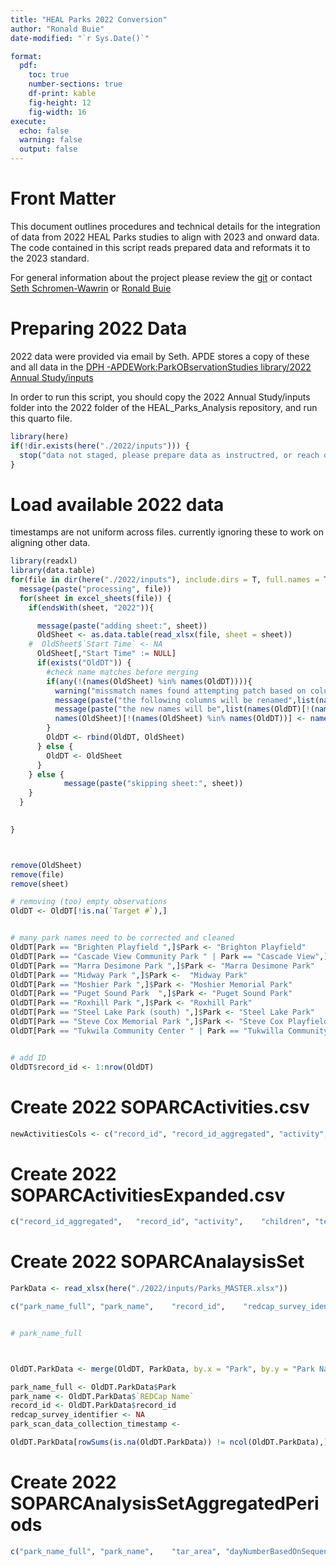 ```yaml
---
title: "HEAL Parks 2022 Conversion"
author: "Ronald Buie"
date-modified: "`r Sys.Date()`"

format: 
  pdf:
    toc: true
    number-sections: true
    df-print: kable
    fig-height: 12
    fig-width: 16
execute: 
  echo: false
  warning: false
  output: false
---
```


# Front Matter

This document outlines procedures and technical details for the integration of data from 2022 HEAL Parks studies to align with 2023 and onward data. The code contained in this script reads prepared data and reformats it to the 2023 standard.

For general information about the project please review the [git](https://github.com/PHSKC-APDE/HEAL_Parks_Analysis) or contact [Seth Schromen-Wawrin](seth.schromen-wawrin@kingcounty.gov) or [Ronald Buie](rbuie@kingcounty.gov)

# Preparing 2022 Data

2022 data were provided via email by Seth. APDE stores a copy of these and all data in the [DPH -APDEWork:ParkOBservationStudies library/2022 Annual Study/inputs](https://kc1.sharepoint.com/teams/DPH-APDEWork/ParkObservationStudies/Forms/AllItems.aspx)

In order to run this script, you should copy the 2022 Annual Study/inputs folder into the 2022 folder of the HEAL_Parks_Analysis repository, and run this quarto file.

```r
library(here)
if(!dir.exists(here("./2022/inputs"))) {
  stop("data not staged, please prepare data as instructred, or reach out to Ronald Buie for help.")
}
```

# Load available 2022 data

timestamps are not uniform across files. currently ignoring these to work on aligning other data.

```r
library(readxl)
library(data.table)
for(file in dir(here("./2022/inputs"), include.dirs = T, full.names = T)) {
  message(paste("processing", file))
  for(sheet in excel_sheets(file)) {
    if(endsWith(sheet, "2022")){

      message(paste("adding sheet:", sheet))
      OldSheet <- as.data.table(read_xlsx(file, sheet = sheet))
    #  OldSheet$`Start Time` <- NA
      OldSheet[,"Start Time" := NULL]
      if(exists("OldDT")) {
        #check name matches before merging
        if(any(!(names(OldSheet) %in% names(OldDT)))){
          warning("missmatch names found attempting patch based on column order: \n")
          message(paste("the following columns will be renamed",list(names(OldSheet)[!(names(OldSheet) %in% names(OldDT))]),"\n"))
          message(paste("the new names will be",list(names(OldDT)[!(names(OldSheet) %in% names(OldDT))]), "\n"))
          names(OldSheet)[!(names(OldSheet) %in% names(OldDT))] <- names(OldDT)[!(names(OldSheet) %in% names(OldDT))]
        }
        OldDT <- rbind(OldDT, OldSheet)
      } else {
        OldDT <- OldSheet
      }
    } else {
            message(paste("skipping sheet:", sheet))
    }
  }
  

}



remove(OldSheet)
remove(file)
remove(sheet)
```

```r
# removing (too) empty observations
OldDT <- OldDT[!is.na(`Target #`),]


# many park names need to be corrected and cleaned
OldDT[Park == "Brighten Playfield ​",]$Park <- "Brighton Playfield"
OldDT[Park == "Cascade View Community Park ​" | Park == "Cascade View",]$Park <- "Cascade View Community Park"
OldDT[Park == "Marra Desimone Park ​",]$Park <- "Marra Desimone Park"
OldDT[Park == "Midway Park ​",]$Park <-  "Midway Park"
OldDT[Park == "Moshier Park ​",]$Park <- "Moshier Memorial Park"
OldDT[Park == "Puget Sound Park  ​",]$Park <- "Puget Sound Park"
OldDT[Park == "Roxhill Park ​",]$Park <- "Roxhill Park"
OldDT[Park == "Steel Lake Park (south) ​",]$Park <- "Steel Lake Park"
OldDT[Park == "Steve Cox Memorial Park ​",]$Park <- "Steve Cox Playfield"
OldDT[Park == "Tukwila Community Center ​" | Park == "Tukwilla Community C",]$Park <- "Tukwila Community Center"


# add ID
OldDT$record_id <- 1:nrow(OldDT)

```

# Create 2022 SOPARCActivities.csv

```r

newActivitiesCols <- c("record_id",	"record_id_aggregated",	"activity",	"children",	"teen",	"adult",	"senior")

```

# Create 2022 SOPARCActivitiesExpanded.csv

```r
c("record_id_aggregated",	"record_id", "activity",	"children",	"teen",	"adult",	"senior",	"park_name_full",	"period",	"target_area",	"datePOSIX")
```

# Create 2022 SOPARCAnalaysisSet

```r
ParkData <- read_xlsx(here("./2022/inputs/Parks_MASTER.xlsx"))

c("park_name_full",	"park_name",	"record_id",	"redcap_survey_identifier",	"park_scan_data_collection_timestamp",	"obs_initial",	"start_time",	"tar_area",	"sub_area",	"accessible",	"usable",	"lit",	"occupied",	"supervised",	"organized",	"equipped",	"num_child_prim",	"num_child_snd",	"num_child_spec",	"num_teen_prim",	"num_teen_snd",	"num_teen_spec",	"num_adult_prim",	"num_adult_snd",	"num_adult_spec",	"num_senior_prim",	"num_senior_snd",	"num_senior_spec",	"prim_act_name",	"prim_act_other",	"yesno_snd",	"snd_act_name",	"other_act_snd",	"yesno_spec",	"spec_act_name",	"other_act_spec",	"comments",	"park_scan_data_collection_complete",	"timestampPOSIX",	"datePOSIX",	"day",	"month",	"weekend",	"periodBasedOnSequence",	"dayNumberBasedOnSequence",	"period",	"Park", "Address",	"City",	"Zip",	"Neighborhood",	"Images",	"Tract",	"Latitude",	"Longitude",	"Equity Score Priority", 	"Planned park changes?",	"Notes",	"censusYear",	"populationHalfMile",	"studyStartDate",	"studyDescription",	"study_count")


# park_name_full



OldDT.ParkData <- merge(OldDT, ParkData, by.x = "Park", by.y = "Park Name", all.x = T)

park_name_full <- OldDT.ParkData$Park
park_name <- OldDT.ParkData$`REDCap Name`
record_id <- OldDT.ParkData$record_id
redcap_survey_identifier <- NA
park_scan_data_collection_timestamp <- 

OldDT.ParkData[rowSums(is.na(OldDT.ParkData)) != ncol(OldDT.ParkData),]
```
# Create 2022 SOPARCAnalysisSetAggregatedPeriods

```r
c("park_name_full",	"park_name",	"tar_area",	"dayNumberBasedOnSequence",	"period",	"datePOSIX",	"day",	"month",	"weekend",	"accessible",	"usable",	"lit",	"occupied",	"supervised",	"organized",	"equipped",	"num_child_prim",	"num_child_snd",	"num_child_spec",	"num_teen_prim",	"num_teen_snd",	"num_teen_spec",	"num_adult_prim",	"num_adult_snd",	"num_adult_spec",	"num_senior_prim",	"num_senior_snd",	"num_senior_spec",	"Park Address",	"City",	"Zip",	"Neighborhood",	"Images",	"Tract",	"Latitude",	"Longitude",	"Equity Score Priority", "Planned park changes?",	"Notes",	"censusYear",	"populationHalfMile",	"studyStartDate",	"studyDescription",	"study_count")
```
